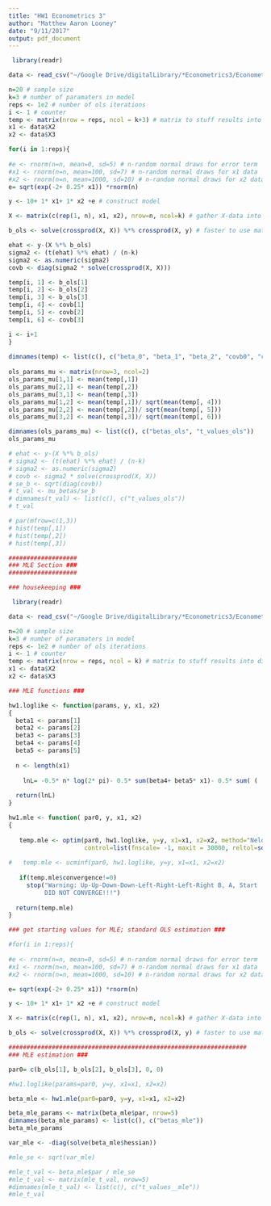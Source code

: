 ```yaml
---
title: "HW1 Econometrics 3"
author: "Matthew Aaron Looney"
date: "9/11/2017"
output: pdf_document
---
```


```r

 library(readr)

data <- read_csv("~/Google Drive/digitalLibrary/*Econometrics3/Econometrics3/HW1_MatLab_Code/data.csv", col_names = FALSE)

n=20 # sample size
k=3 # number of paramaters in model
reps <- 1e2 # number of ols iterations
i <- 1 # counter
temp <- matrix(nrow = reps, ncol = k+3) # matrix to stuff results into dim= "reps" X k+3
x1 <- data$X2
x2 <- data$X3

for(i in 1:reps){
  
#e <- rnorm(n=n, mean=0, sd=5) # n-random normal draws for error term
#x1 <- rnorm(n=n, mean=100, sd=7) # n-random normal draws for x1 data
#x2 <- rnorm(n=n, mean=1000, sd=10) # n-random normal draws for x2 data
e= sqrt(exp(-2+ 0.25* x1)) *rnorm(n)

y <- 10+ 1* x1+ 1* x2 +e # construct model

X <- matrix(c(rep(1, n), x1, x2), nrow=n, ncol=k) # gather X-data into single matrix

b_ols <- solve(crossprod(X, X)) %*% crossprod(X, y) # faster to use matrix algebra over lm function

ehat <- y-(X %*% b_ols)
sigma2 <- (t(ehat) %*% ehat) / (n-k)
sigma2 <- as.numeric(sigma2)
covb <- diag(sigma2 * solve(crossprod(X, X)))

temp[i, 1] <- b_ols[1]
temp[i, 2] <- b_ols[2]
temp[i, 3] <- b_ols[3]
temp[i, 4] <- covb[1]
temp[i, 5] <- covb[2]
temp[i, 6] <- covb[3]

i <- i+1
}
  
dimnames(temp) <- list(c(), c("beta_0", "beta_1", "beta_2", "covb0", "covb1", "covb2"))
  
ols_params_mu <- matrix(nrow=3, ncol=2)
ols_params_mu[1,1] <- mean(temp[,1])
ols_params_mu[2,1] <- mean(temp[,2])
ols_params_mu[3,1] <- mean(temp[,3])
ols_params_mu[1,2] <- mean(temp[,1])/ sqrt(mean(temp[, 4]))
ols_params_mu[2,2] <- mean(temp[,2])/ sqrt(mean(temp[, 5]))
ols_params_mu[3,2] <- mean(temp[,3])/ sqrt(mean(temp[, 6]))

dimnames(ols_params_mu) <- list(c(), c("betas_ols", "t_values_ols"))
ols_params_mu

# ehat <- y-(X %*% b_ols)
# sigma2 <- (t(ehat) %*% ehat) / (n-k)
# sigma2 <- as.numeric(sigma2)
# covb <- sigma2 * solve(crossprod(X, X))
# se_b <- sqrt(diag(covb))
# t_val <- mu_betas/se_b
# dimnames(t_val) <- list(c(), c("t_values_ols"))
# t_val

```
  
```r

# par(mfrow=c(1,3))
# hist(temp[,1])
# hist(temp[,2])
# hist(temp[,3])

```
   
```r

###################
### MLE Section ###
###################

### housekeeping ###

 library(readr)

data <- read_csv("~/Google Drive/digitalLibrary/*Econometrics3/Econometrics3/HW1_MatLab_Code/data.csv", col_names = FALSE)

n=20 # sample size
k=3 # number of paramaters in model
reps <- 1e2 # number of ols iterations
i <- 1 # counter
temp <- matrix(nrow = reps, ncol = k) # matrix to stuff results into dim= "reps" X 3
x1 <- data$X2
x2 <- data$X3

### MLE functions ###

hw1.loglike <- function(params, y, x1, x2)
{
  beta1 <- params[1]
  beta2 <- params[2]
  beta3 <- params[3]
  beta4 <- params[4]
  beta5 <- params[5]
  
  n <- length(x1)
    
    lnL= -0.5* n* log(2* pi)- 0.5* sum(beta4+ beta5* x1)- 0.5* sum( ( (y- (beta1+ beta2* x1+ beta3* x2))^2 )/ (exp(beta4+ beta5* x1) ) ) 
  
  return(lnL)
}

hw1.mle <- function( par0, y, x1, x2)
{
  
   temp.mle <- optim(par0, hw1.loglike, y=y, x1=x1, x2=x2, method="Nelder-Mead", 
                     control=list(fnscale= -1, maxit = 30000, reltol=sqrt(.Machine$double.eps)), hessian= T)
  
#   temp.mle <- ucminf(par0, hw1.loglike, y=y, x1=x1, x2=x2)
  
   if(temp.mle$convergence!=0)
     stop("Warning: Up-Up-Down-Down-Left-Right-Left-Right B, A, Start
          DID NOT CONVERGE!!!")
  
  return(temp.mle)
}

### get starting values for MLE; standard OLS estimation ###

#for(i in 1:reps){
  
#e <- rnorm(n=n, mean=0, sd=5) # n-random normal draws for error term
#x1 <- rnorm(n=n, mean=100, sd=7) # n-random normal draws for x1 data
#x2 <- rnorm(n=n, mean=1000, sd=10) # n-random normal draws for x2 data

e= sqrt(exp(-2+ 0.25* x1)) *rnorm(n)

y <- 10+ 1* x1+ 1* x2 +e # construct model

X <- matrix(c(rep(1, n), x1, x2), nrow=n, ncol=k) # gather X-data into single matrix

b_ols <- solve(crossprod(X, X)) %*% crossprod(X, y) # faster to use matrix algebra over lm function

##################################################################
### MLE estimation ###

par0= c(b_ols[1], b_ols[2], b_ols[3], 0, 0)

#hw1.loglike(params=par0, y=y, x1=x1, x2=x2)

beta_mle <- hw1.mle(par0=par0, y=y, x1=x1, x2=x2)

beta_mle_params <- matrix(beta_mle$par, nrow=5)
dimnames(beta_mle_params) <- list(c(), c("betas_mle"))
beta_mle_params

var_mle <- -diag(solve(beta_mle$hessian))

#mle_se <- sqrt(var_mle)

#mle_t_val <- beta_mle$par / mle_se
#mle_t_val <- matrix(mle_t_val, nrow=5)
#dimnames(mle_t_val) <- list(c(), c("t_values__mle"))
#mle_t_val
```











